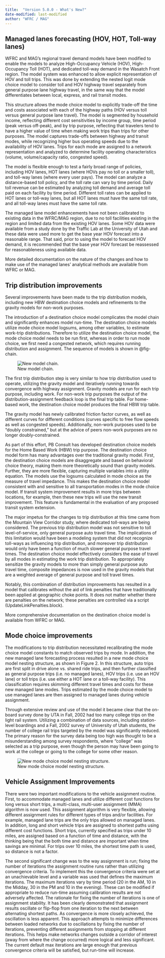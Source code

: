 ```yaml
---
title:  "Version 5.0.0 - What's New?"
date-modified: last-modified
author: "WFRC / MAG"
---
```


## Managed lanes forecasting (HOV, HOT, Toll-way lanes)
WFRC and MAG’s regional travel demand models have been modified to enable the models to analyze High-Occupancy Vehicle (HOV), High-Occupancy Toll (HOT), and dedicated toll-way demand in the Wasatch Front region. The model system was enhanced to allow explicit representation of HOV and toll trips. This was done by extending the nested logit mode choice model to consider toll and HOV highway travel separately from general purpose lane highway travel, in the same way that the model differentiates between local, express, and rail transit modes. 

This structure allows the mode choice model to explicitly trade-off the time and costs associated with each of the highway paths (HOV versus toll versus general purpose lane travel). The model is segmented by household income, reflecting different cost sensitivities by income group, time period (peak versus off-peak), and by trip purpose, reflecting that travelers tend to have a higher value of time when making work trips than trips for other purposes. The model captures trade-offs between highway and transit modes, while recognizing higher bus operating speeds due to the availability of HOV lanes. Trips for each mode are assigned to a network representation and analyzed to determine facility operating characteristics (volume, volume/capacity ratio, congested speed). 

The model is flexible enough to test a fairly broad range of policies, including HOV lanes, HOT lanes (where HOVs pay no toll or a smaller toll), and toll-way lanes (where every user pays). The model can analyze a distance-based toll policy, and the toll rate can vary by time period. Daily toll revenue can be estimated by analyzing toll demand and average toll paid on each facility by time period. Different toll rates can be applied to HOT lanes or toll-way lanes, but all HOT lanes must have the same toll rate, and all toll-way lanes must have the same toll rate. 

The managed lane model enhancements have not been calibrated to existing data in the WFRC/MAG region, due to no toll facilities existing in the region and limited data from the existing HOV lanes. Some HOV data were available from a study done by the Traffic Lab at the University of Utah and these data were used more to get the base year HOV forecast into a reasonable range. That said, prior to using the model to forecast HOV demand, it is recommended that the base year HOV forecast be reassessed for reasonableness using available data.

More detailed documentation on the nature of the changes and how to make use of the managed lanes’ analytical methods are available from WFRC or MAG.

## Trip distribution improvements
Several improvements have been made to the trip distribution models, including new HBW destination choice models and refinements to the gravity models for non-work purposes. 

The introduction of a destination choice model complicates the model chain and significantly enhances model run-time. The destination choice models utilize mode choice model logsums, among other variables, to estimate work-trip distributions. Therefore to utilize the destination choice model, the mode choice model needs to be run first, whereas in order to run mode choice, we first need a congested network, which requires running distribution and assignment. The sequence of models is shown in @fig-chain.

![New model chain.](_pictures/new-model-chain.png){#fig-chain}

The first trip distribution step is very similar to how trip distribution used to operate, utilizing the gravity model and iteratively running towards convergence with highway assignment. Gravity models are run for each trip purpose, including work. For non-work trip purposes the output of the distribution-assignment feedback loop is the final trip table. For home-based work, the destination choice model produces the final HBW trip table. 

The gravity model has newly calibrated friction factor curves, as well as different curves for different conditions (curves specific to free flow speeds as well as congested speeds). Additionally, non-work purposes used to be “doubly constrained,” but at the advice of peers non-work purposes are no longer doubly-constrained. 

As part of this effort, PB Consult has developed destination choice models for the Home Based Work (HBW) trip purpose. The destination choice model form has many advantages over the traditional gravity model. First, the destination choice models are disaggregate and based on behavioral choice theory, making them more theoretically sound than gravity models. Further, they are more flexible, capturing multiple variables into a utility equation. The models use the logsums calculated in mode choice as the measure of travel impedance. This makes the destination choice model consistent with and sensitive to all transportation modes in the mode choice model. If transit system improvement results in more trips between locations, for example, then these new trips will use the new transit improvement. This feature is fundamental in the evaluation of any proposed transit system extension.

The major impetus for the changes to trip distribution at this time came from the Mountain View Corridor study, where dedicated toll-ways are being considered. The previous trip distribution model was not sensitive to toll level-of-service, only general purpose auto travel time. The implications of this limitation would have been a modeling system that did not recognize toll-ways as influencing trip distribution, and moreover trip distribution would only have been a function of much slower general purpose travel times. The destination choice model effectively considers the ease of travel by all modes in estimating the work trip distribution. To appropriately sensitize the gravity models to more than simply general purpose auto travel time, composite impedances is now used in the gravity models that are a weighted average of general purpose and toll travel times. 

Notably, this combination of distribution improvements has resulted in a model that calibrates without the aid of link penalties that have traditionally been applied at geographic choke points. It does not matter whether there are penalties on the network; these penalties are controlled via a script (UpdateLinkPenalties.block).

More comprehensive documentation on the destination choice model is available from WFRC or MAG.

## Mode choice improvements
The modifications to trip distribution necessitated recalibrating the mode choice model constants to match observed trips by mode. In addition, the new managed lane forecasting process resulted in a new mode choice model nesting structure, as shown in Figure 2. In this structure, auto trips are first split in drive alone vs. shared ride trips, and then further classified as general purpose trips (i.e. no managed lanes), HOV trips (i.e. use an HOV lane) or toll trips (i.e. use either a HOT lane or a toll-way facility). This classification requires skimming different travel times and costs for these new managed lane modes. Trips estimated by the mode choice model to use managed lanes are then assigned to managed lanes during vehicle assignment.

Through extensive review and use of the model it became clear that the on-board survey done by UTA in Fall, 2002 had too many college trips on the light rail system. Utilizing a combination of data sources, including station-level boardings and a Fall, 2002 survey of University of Utah students, the number of college rail trips targeted by the model was significantly reduced. The primary reason for the survey data being too high was thought to be a misunderstanding among survey respondents, where “college” was selected as a trip purpose, even though the person may have been going to work at the college or going to the college for some other reason.

![New mode choice model nesting structure.](_pictures/nest.png){#fig-nest}

## Vehicle Assignment Improvements
There were two important modifications to the vehicle assignment routine. First, to accommodate managed lanes and utilize different cost functions for long versus short trips, a multi-class, multi-user assignment (MMA) algorithm is now used. This assignment algorithm is very flexible, allowing different assignment rules for different types of trips and/or facilities. For example, managed lane trips are the only trips allowed on managed lanes. In addition, long and short vehicle trips are assigned to shortest paths using different cost functions. Short trips, currently specified as trips under 10 miles, are assigned based on a function of time and distance, with the thinking being that the both time and distance are important when time savings are minimal. For trips over 10 miles, the shortest time path is used, so distance is not a factor. 

The second significant change was to the way assignment is run; fixing the number of iterations the assignment routine runs rather than utilizing convergence criteria. To implement this the convergence criteria were set at an unachievable level and a variable was used that defines the maximum iterations. The maximum iterations vary by time period (20 in the AM, 10 in the Midday, 30 in the PM and 10 in the evening). These can be modified if appropriate to reduce run-time assuming calibration results are not adversely affected. The rationale for fixing the number of iterations is one of assignment stability. It has been clearly demonstrated that assignment results oscillate or flip-flop from one iteration to the next between alternating shortest paths. As convergence is more closely achieved, the oscillation is less apparent. This approach attempts to minimize differences between loaded networks due to oscillations by fixing the number of iterations, preventing different assignments from stopping at different iterations. This helps make networks changes outside a corridor of interest (away from where the change occurred) more logical and less significant. The current default max iterations are large enough that previous convergence criteria will be satisfied, but run-time will increase. 
